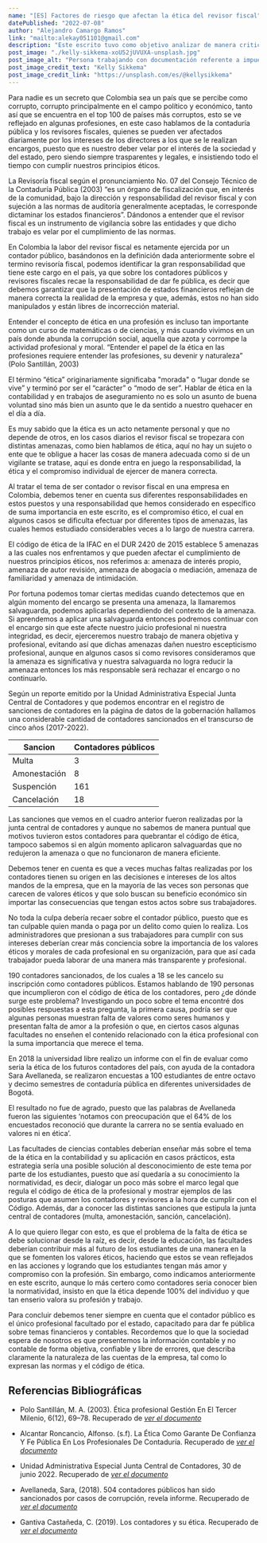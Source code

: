 ```yaml
---
name: "[ES] Factores de riesgo que afectan la ética del revisor fiscal"
datePublished: "2022-07-08"
author: "Alejandro Camargo Ramos"
link: "mailto:alekay051101@gmail.com"
description: "Este escrito tuvo como objetivo analizar de manera critica-argumentativa los casos que hacían que un contador público o revisor fiscal faltaran a las normas del código de ética, la profesión contable es la única en Colombia capaz de dar fe pública frente a temas financieros. Constantemente estamos rodeados de amenazas que si no afrontamos con la salvaguarda adecuada pueden perjudicar nuestros principios éticos. Luego  de leer varios artículos y revistas mis hallazgos fueron los siguientes: la mayoría de fallas tenían dos motivos principales, (l) algunas facultades no daban al tema de ética la importancia que se merecía por lo que algunos estudiantes salían al campo laboral con desconocimiento de las normas, (ll) la presión generada sobre los contadores por los gerentes de las empresas, para que estos cumplieran sus intereses y debido a que algunos contadores estaban vinculados económicamente a las organizaciones y dependían exclusivamente de los honorarios, esto los hacia algo vulnerables y terminaban obstruyendo su independencia y objetividad a la hora de tomar decisiones. Recomiendo a aquellos que están empezando su camino como contadores estudiar y aplicar lo establecido en los marcos éticos antes de llevar a cabo cualquier actividad que no sea digna de un profesional contable. Luego de terminar este escrito llegue a la conclusión de que a veces es mejor retirarse de la organización que participar en actos ilegales y que siempre en nuestros actos debe ser primordial la ética y lo moral antes que cualquier interés ajeno."
post_image: "./kelly-sikkema-xoU52jUVUXA-unsplash.jpg"
post_image_alt: "Persona trabajando con documentación referente a impuestos"
post_image_credit_text: "Kelly Sikkema"
post_image_credit_link: "https://unsplash.com/es/@kellysikkema"
---
```

Para nadie es un secreto que Colombia sea un país que se percibe como corrupto, corrupto principalmente en el campo político y económico, tanto así que se encuentra en el top 100 de países más corruptos, esto se ve reflejado en algunas profesiones, en este caso hablamos de la contaduría pública y los revisores fiscales, quienes se pueden ver afectados diariamente por los intereses de los directores a los que se le realizan encargos, puesto que es nuestro deber velar por el interés de la sociedad y del estado, pero siendo siempre trasparentes y legales, e insistiendo todo el tiempo con cumplir nuestros principios éticos.

La Revisoría fiscal según el pronunciamiento No. 07 del Consejo Técnico de la Contaduría Pública (2003) “es un órgano de fiscalización que, en interés de la comunidad, bajo la dirección y responsabilidad del revisor fiscal y con sujeción a las normas de auditoría generalmente aceptadas, le corresponde dictaminar los estados financieros”. Dándonos a entender que el revisor fiscal es un instrumento de vigilancia sobre las entidades y que dicho trabajo es velar por el cumplimiento de las normas.

En Colombia la labor del revisor fiscal es netamente ejercida por un contador público, basándonos en la definición dada anteriormente sobre el termino revisoría fiscal, podemos identificar la gran responsabilidad que tiene este cargo en el país, ya que sobre los contadores públicos y revisores fiscales recae la responsabilidad de dar fe pública, es decir que debemos garantizar que la presentación de estados financieros reflejan de manera correcta la realidad de la empresa y que, además, estos no han sido manipulados y están libres de incorrección material.

Entender el concepto de ética en una profesión es incluso tan importante como un curso de matemáticas o de ciencias, y más cuando vivimos en un país donde abunda la corrupción social, aquella que azota y corrompe la actividad profesional y moral.  “Entender el papel de la ética en las profesiones requiere entender las profesiones, su devenir y naturaleza” (Polo Santillán, 2003)

El término “ética” originariamente significaba "morada" o “lugar donde se vive” y terminó por ser el “carácter” o “modo de ser”. Hablar de ética en la contabilidad y en trabajos de aseguramiento no es solo un asunto de buena voluntad sino más bien un asunto que le da sentido a nuestro quehacer en el día a día.

Es muy sabido que la ética es un acto netamente personal y que no depende de otros, en los casos diarios el revisor fiscal se tropezara con distintas amenazas, como bien hablamos de ética, aquí no hay un sujeto o ente que te obligue a hacer las cosas de manera adecuada como si de un vigilante se tratase, aquí es donde entra en juego la responsabilidad, la ética y el compromiso individual de ejercer de manera correcta. 

Al tratar el tema de ser contador o revisor fiscal en una empresa en Colombia, debemos tener en cuenta sus diferentes responsabilidades en estos puestos y una responsabilidad que hemos considerado en específico de suma importancia en este escrito, es el compromiso ético, el cual en algunos casos se dificulta efectuar por diferentes tipos de amenazas, las cuales hemos estudiado considerables veces a lo largo de nuestra carrera.

El código de ética de la IFAC en el DUR 2420 de 2015 establece 5 amenazas a las cuales nos enfrentamos y que pueden afectar el cumplimiento de nuestros principios éticos, nos referimos a: amenaza de interés propio, amenaza de autor revisión, amenaza de abogacía o mediación, amenaza de familiaridad y amenaza de intimidación.

Por fortuna podemos tomar ciertas medidas cuando detectemos que en algún momento del encargo se presenta una amenaza, la llamaremos salvaguarda, podemos aplicarlas dependiendo del contexto de la amenaza. Si aprendemos a aplicar una salvaguarda entonces podremos continuar con el encargo sin que este afecte nuestro juicio profesional ni nuestra integridad, es decir, ejerceremos nuestro trabajo de manera objetiva y profesional, evitando así que dichas amenazas dañen nuestro escepticismo profesional, aunque en algunos casos si como revisores consideramos que la amenaza es significativa y nuestra salvaguarda no logra reducir la amenaza entonces los más responsable será rechazar el encargo o no continuarlo.

Según un reporte emitido por la Unidad Administrativa Especial Junta Central de Contadores y que podemos encontrar en el registro de sanciones de contadores en la página de datos de la gobernación hallamos una considerable cantidad de contadores sancionados en el transcurso de cinco años (2017-2022). 


| Sancion | Contadores públicos |
|----------|------------------------|
| Multa | 3 |
| Amonestación | 8 |
| Suspención | 161 |
| Cancelación | 18 |

Las sanciones que vemos en el cuadro anterior fueron realizadas por la junta central de contadores y aunque no sabemos de manera puntual que motivos tuvieron estos contadores para quebrantar el código de ética, tampoco sabemos si en algún momento aplicaron salvaguardas que no redujeron la amenaza o que no funcionaron de manera eficiente. 

Debemos tener en cuenta es que a veces muchas faltas realizadas por los contadores tienen su origen en las decisiones e intereses de los altos mandos de la empresa, que en la mayoría de las veces son personas que carecen de valores éticos y que solo buscan su beneficio económico sin importar las consecuencias que tengan estos actos sobre sus trabajadores.

No toda la culpa debería recaer sobre el contador público, puesto que es tan culpable quien manda o paga por un delito como quien lo realiza. Los administradores que presionan a sus trabajadores para cumplir con sus intereses deberían crear más conciencia sobre la importancia de los valores éticos y morales de cada profesional en su organización, para que así cada trabajador pueda laborar de una manera más transparente y profesional.

190 contadores sancionados, de los cuales a 18 se les cancelo su inscripción como contadores públicos. Estamos hablando de 190 personas que incumplieron con el código de ética de los contadores, pero ¿de dónde surge este problema? Investigando un poco sobre el tema encontré dos posibles respuestas a esta pregunta, la primera causa, podría ser que algunas personas muestran falta de valores como seres humanos y presentan falta de amor a la profesión o que, en ciertos casos algunas facultades no enseñen el contenido relacionado con la ética profesional con la suma importancia que merece el tema.

En 2018 la universidad libre realizo un informe con el fin de evaluar como seria la ética de los futuros contadores del país, con ayuda de la contadora Sara Avellaneda, se realizaron encuestas a 100 estudiantes de entre octavo y decimo semestres de contaduría pública en diferentes universidades de Bogotá.                                                                                       

El resultado no fue de agrado, puesto que las palabras de Avellaneda fueron las siguientes ‘notamos con preocupación que el 64% de los encuestados reconoció que durante la carrera no se sentía evaluado en valores ni en ética’. 

Las facultades de ciencias contables deberían enseñar más sobre el tema de la ética en la contabilidad y su aplicación en casos prácticos, esta estrategia sería una posible solución al desconocimiento de este tema por parte de los estudiantes, puesto que así quedaría a su conocimiento la normatividad, es decir, dialogar un poco más sobre el marco legal que regula el código de ética de la profesional y mostrar ejemplos de las posturas que asumen los contadores y revisores a la hora de cumplir con el Código. Además, dar a conocer las distintas sanciones que estipula la junta central de contadores (multa, amonestación, sanción, cancelación).

A lo que quiero llegar con esto, es que el problema de la falta de ética se debe solucionar desde la raíz, es decir, desde la educación, las facultades deberían contribuir más al futuro de los estudiantes de una manera en la que se fomenten los valores éticos, haciendo que estos se vean reflejados en las acciones y logrando que los estudiantes tengan más amor y compromiso con la profesión. Sin embargo, como indicamos anteriormente en este escrito, aunque lo más certero como contadores seria conocer bien la normatividad, insisto en que la ética depende 100% del individuo y que tan enserio valora su profesión y trabajo. 

Para concluir debemos tener siempre en cuenta que el contador público es el único profesional facultado por el estado, capacitado para dar fe pública sobre temas financieros y contables. Recordemos que lo que la sociedad espera de nosotros es que presentemos la información contable y no contable de forma objetiva, confiable y libre de errores, que describa claramente la naturaleza de las cuentas de la empresa, tal como lo expresan las normas y el código de ética.  

## Referencias Bibliográficas

* Polo Santillán, M. A. (2003). Ética profesional Gestión En El Tercer Milenio, 6(12), 69–78. Recuperado de [*ver el documento*](https://doi.org/10.15381/gtm.v6i12.9863)

* Alcantar Roncancio, Alfonso. (s.f). La Ética Como Garante De Confianza Y Fe Pública En Los Profesionales De Contaduría. Recuperado de [*ver el documento*](http://repositorio.uan.edu.co/handle/123456789/6463)

* Unidad Administrativa Especial Junta Central de Contadores, 30 de junio 2022. Recuperado de [*ver el documento*](https://www.datos.gov.co/Funci-n-p-blica/Registro-de-Sanciones-Contadores/fs36-azrv)

* Avellaneda, Sara, (2018). 504 contadores públicos han sido sancionados por casos de corrupción, revela informe. Recuperado de [*ver el documento*](https://www.unilibre.edu.co/bogota/ul/noticias/noticias-universitarias/3417-504-contadores-publicos-han-sido-sancionados-por-casos-de-corrupcion-revela-informe)

* Gantiva Castañeda, C. (2019). Los contadores y su ética. Recuperado de [*ver el documento*](https://repositorio.ibero.edu.co/handle/001/922)

